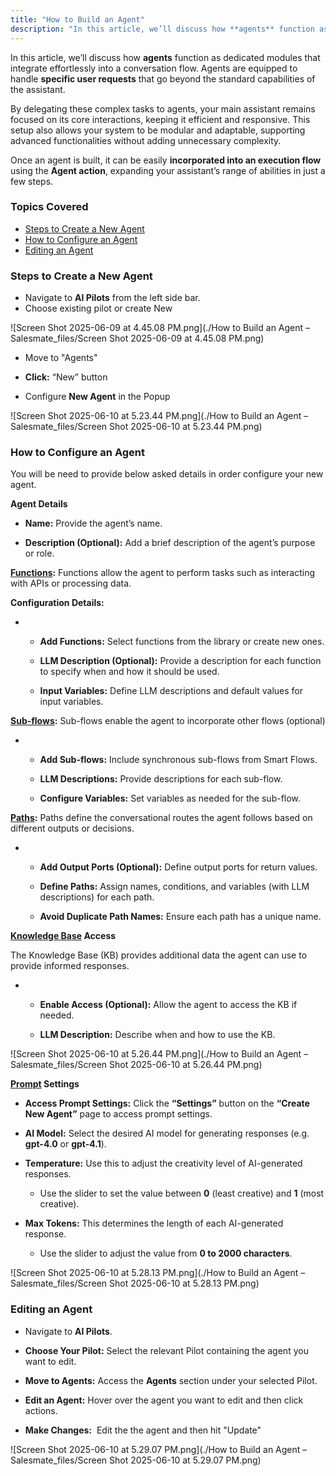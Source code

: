 ```yaml
---
title: "How to Build an Agent"
description: "In this article, we’ll discuss how **agents** function as dedicated modules that integrate effortlessly into a conversation flow. Agents are equipped ..."
---
```


In this article, we’ll discuss how **agents** function as dedicated modules that integrate effortlessly into a conversation flow. Agents are equipped to handle **specific user requests** that go beyond the standard capabilities of the assistant.

By delegating these complex tasks to agents, your main assistant remains focused on its core interactions, keeping it efficient and responsive. This setup also allows your system to be modular and adaptable, supporting advanced functionalities without adding unnecessary complexity.

Once an agent is built, it can be easily **incorporated into an execution flow** using the **Agent action**, expanding your assistant’s range of abilities in just a few steps.

### Topics Covered

*   [Steps to Create a New Agent](https://support.salesmate.io/hc/en-us/articles/46626362237721-How-to-Build-an-Agent#h_01JWEGQ37P557DAFDQGKAVNHTC)
*   [How to Configure an Agent](https://support.salesmate.io/hc/en-us/articles/46626362237721-How-to-Build-an-Agent#h_01JWTPD7VVAJQCK48KPC6G6SX5)
*   [Editing an Agent](https://support.salesmate.io/hc/en-us/articles/46626362237721-How-to-Build-an-Agent#h_01JWEGQ37R6NXY221WZW99GPHJ)
    

### Steps to Create a New Agent

*   Navigate to **AI Pilots** from the left side bar.
*   Choose existing pilot or create New 
    

![Screen Shot 2025-06-09 at 4.45.08 PM.png](./How to Build an Agent – Salesmate_files/Screen Shot 2025-06-09 at 4.45.08 PM.png)

*   Move to "Agents"
    
*   **Click:** “New” button
*   Configure **New Agent** in the Popup
    

![Screen Shot 2025-06-10 at 5.23.44 PM.png](./How to Build an Agent – Salesmate_files/Screen Shot 2025-06-10 at 5.23.44 PM.png)

### How to Configure an Agent

You will be need to provide below asked details in order configure your new agent.

**Agent Details**

*   **Name:** Provide the agent’s name.
    
*   **Description (Optional):** Add a brief description of the agent’s purpose or role.
    

**[Functions](https://support.salesmate.io/hc/en-us/articles/46626581723545):** Functions allow the agent to perform tasks such as interacting with APIs or processing data.

**Configuration Details:**

*   *   **Add Functions:** Select functions from the library or create new ones.
        
    *   **LLM Description (Optional):** Provide a description for each function to specify when and how it should be used.
        
    *   **Input Variables:** Define LLM descriptions and default values for input variables.
        

**[Sub-flows](https://support.salesmate.io/hc/en-us/articles/38138439700761):** Sub-flows enable the agent to incorporate other flows (optional)

*   *   **Add Sub-flows:** Include synchronous sub-flows from Smart Flows.
        
    *   **LLM Descriptions:** Provide descriptions for each sub-flow.
        
    *   **Configure Variables:** Set variables as needed for the sub-flow.
        

**[Paths](https://support.salesmate.io/hc/en-us/articles/46626606669593):** Paths define the conversational routes the agent follows based on different outputs or decisions.

*   *   **Add Output Ports (Optional):** Define output ports for return values.
        
    *   **Define Paths:** Assign names, conditions, and variables (with LLM descriptions) for each path.
        
    *   **Avoid Duplicate Path Names:** Ensure each path has a unique name.
        

**[Knowledge Base](https://support.salesmate.io/hc/en-us/articles/44390956989977) Access**

The Knowledge Base (KB) provides additional data the agent can use to provide informed responses.

*   *   **Enable Access (Optional):** Allow the agent to access the KB if needed.
        
    *   **LLM Description:** Describe when and how to use the KB.
        

![Screen Shot 2025-06-10 at 5.26.44 PM.png](./How to Build an Agent – Salesmate_files/Screen Shot 2025-06-10 at 5.26.44 PM.png)

**[Prompt](https://support.salesmate.io/hc/en-us/articles/45878724921369) Settings**

*   **Access Prompt Settings:** Click the **“Settings”** button on the **“Create New Agent”** page to access prompt settings.
    
*   **AI Model:** Select the desired AI model for generating responses (e.g. **gpt-4.0** or **gpt-4.1**).
    
*   **Temperature:** Use this to adjust the creativity level of AI-generated responses.
    
    *   Use the slider to set the value between **0** (least creative) and **1** (most creative).
        
*   **Max Tokens:** This determines the length of each AI-generated response.
    
    *   Use the slider to adjust the value from **0 to 2000 characters**.
        

![Screen Shot 2025-06-10 at 5.28.13 PM.png](./How to Build an Agent – Salesmate_files/Screen Shot 2025-06-10 at 5.28.13 PM.png)

### Editing an Agent

*   Navigate to **AI Pilots**.
    
*   **Choose Your Pilot:** Select the relevant Pilot containing the agent you want to edit.
    
*   **Move to Agents:** Access the **Agents** section under your selected Pilot.
    
*   **Edit an Agent:** Hover over the agent you want to edit and then click actions.
    
*   **Make Changes:**  Edit the the agent and then hit "Update"
    

![Screen Shot 2025-06-10 at 5.29.07 PM.png](./How to Build an Agent – Salesmate_files/Screen Shot 2025-06-10 at 5.29.07 PM.png)